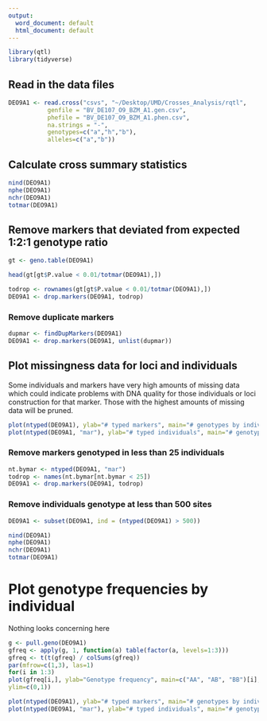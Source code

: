 ```yaml
---
output:
  word_document: default
  html_document: default
---
```

```r
library(qtl)
library(tidyverse)
```

## Read in the data files

```r
DEO9A1 <- read.cross("csvs", "~/Desktop/UMD/Crosses_Analysis/rqtl",
           genfile = "BV_DE107_O9_BZM_A1.gen.csv", 
           phefile = "BV_DE107_O9_BZM_A1.phen.csv",
           na.strings = "-",
           genotypes=c("a","h","b"),
           alleles=c("a","b"))
```


## Calculate cross summary statistics

```r
nind(DEO9A1)
nphe(DEO9A1)
nchr(DEO9A1)
totmar(DEO9A1)
```

## Remove markers that deviated from expected 1:2:1 genotype ratio 
 
```r
gt <- geno.table(DEO9A1)

head(gt[gt$P.value < 0.01/totmar(DEO9A1),])
```

```r
todrop <- rownames(gt[gt$P.value < 0.01/totmar(DEO9A1),])
DEO9A1 <- drop.markers(DEO9A1, todrop)
```

### Remove duplicate markers

```r
dupmar <- findDupMarkers(DEO9A1) 
DEO9A1 <- drop.markers(DEO9A1, unlist(dupmar))
```


## Plot missingness data for loci and individuals

Some individuals and markers have very high amounts of missing data which could indicate problems with DNA quality for those individuals or loci construction for that marker. Those with the highest amounts of missing data will be pruned.

```r
plot(ntyped(DEO9A1), ylab="# typed markers", main="# genotypes by individual", pch = 1, cex = 1)
plot(ntyped(DEO9A1, "mar"), ylab="# typed individuals", main="# genotypes by marker", pch = 1, cex = 0.2, col=alpha(rgb(0,0,0), 0.1))
```


### Remove markers genotyped in less than 25 individuals 

```r
nt.bymar <- ntyped(DEO9A1, "mar")
todrop <- names(nt.bymar[nt.bymar < 25])
DEO9A1 <- drop.markers(DEO9A1, todrop)
```

### Remove individuals genotype at less than 500 sites 

```r
DEO9A1 <- subset(DEO9A1, ind = (ntyped(DEO9A1) > 500))
```


```r
nind(DEO9A1)
nphe(DEO9A1)
nchr(DEO9A1)
totmar(DEO9A1)
```

# Plot genotype frequencies by individual

Nothing looks concerning here

```r
g <- pull.geno(DEO9A1)
gfreq <- apply(g, 1, function(a) table(factor(a, levels=1:3)))
gfreq <- t(t(gfreq) / colSums(gfreq))
par(mfrow=c(1,3), las=1)
for(i in 1:3)
plot(gfreq[i,], ylab="Genotype frequency", main=c("AA", "AB", "BB")[i],
ylim=c(0,1))
```


```r
plot(ntyped(DEO9A1), ylab="# typed markers", main="# genotypes by individual", pch = 1, cex = 1, ylim =c(0,5000))
plot(ntyped(DEO9A1, "mar"), ylab="# typed individuals", main="# genotypes by marker", pch = 20, cex = 0.7, col=alpha(rgb(0,0,0), 0.1), ylim = c(0,150))

```




